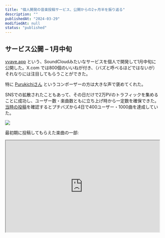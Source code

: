 ```yaml
---
title: "個人開発の音楽投稿サービス、公開からの2ヶ月半を振り返る"
description: ""
publishedAt: "2024-03-29"
modifiedAt: null
status: "published"
---
```


## サービス公開 – 1月中旬

[vvave.app](https://vvave.app) という、SoundCloudみたいなサービスを個人で開発して1月中旬に公開した。X.com では800個のいいねが付き、（バズと呼べるほどではないが）それなりには注目してもらうことができた。

<Tweet id="1748183107474436516" />

特に [Purukichiさん](https://twitter.com/Purukichi3) というコンポーザーの方は大きな声で褒めてくれた。

<Tweet id="1749981702263644352" />

SNSでの拡散されたこともあって、その日だけで2万PVのトラフィックを集めることに成功し、ユーザー数・楽曲数ともに立ち上げ時から一定数を確保できた。[当時の投稿](https://twitter.com/vvave_app/status/1751556242923987390)を確認するとプチバズから4日で400ユーザー・1000曲を達成していた。

![](https://static.sabigara.com/uploads/FaCIjIY2_1818x704.png)

最初期に投稿してもらえた楽曲の一部:

<iframe
  src="https://vvave.app/embed/albums/clrr2z77m0001qsuhmy9i0qfu"
  width="100%"
  height="300"
  sandbox="allow-popups allow-same-origin allow-scripts"
  loading="lazy"
  style={{
    backgroundColor: "#f7fafc",
    border: "1px solid #e2e8f0",
    borderRadius: "14px",
    maxWidth: "100%",
  }}
/>

<iframe
  src="https://vvave.app/embed/albums/clrt1uldq003ep1q0yolk0kft"
  width="100%"
  height="300"
  sandbox="allow-popups allow-same-origin allow-scripts"
  loading="lazy"
  style={{
    backgroundColor: "#f7fafc",
    border: "1px solid #e2e8f0",
    borderRadius: "14px",
    maxWidth: "100%",
  }}
/>

ここまではそれなりに順調で、半年近い開発期間が報われるように感じた。

## 2月

### 買収提案を受ける

とある企業から、社員として開発を継続することを条件に、一定額でサービスを譲渡しないかという提案を受けた。

これはかなり悩んだが、最終的には断ることにした。金額の問題ではない。自分には社員は無理だと思うし、だから個人開発をしているのである。

### っゔぁゔぇ...

アナリティクスを見ていると、`google.com` や `t.co` などの見慣れたアクセス元に混じって、Misskey系と思われるサーバーのドメインが散見されるようになった。`misskey.io` や `misskey.design` などの大手もあったが、アクセス数が断然多かったのが [おとすきー](https://otoskey.tarbin.net) だった。

https://otoskey.tarbin.net

登録してみると内部ではこんなカスタム絵文字が飛び交っていた。

![っゔぁゔぇ・・・](https://static.sabigara.com/uploads/vpgXpoX9_174x94.jpeg)

これはともかくだが、多くのサーバーの住民がvvaveに投稿してくれているということがわかり、嬉しかった（ランキングは一時おとすきー民に埋め尽くされていた）。

### 機能追加

リリース後も改修を続け、以下のような機能を実装した。

- 埋め込みプレーヤー
- ハイライト（自分のオススメ曲を固定表示）
- ダークモード

### サポーター制度を開始

サービスの収益化はもちろん初めから目論んでいたが、具体的な方策があるわけではなかった。本来であれば、なんらかの追加機能を有料で提供するのが筋とは思うが、このときはまだそんな余分な機能はなかったので、とりあえず「サポート」という名目で寄付を募ることにした。

プラットフォームとしては [PIXIV FANBOX](https://sabigara.fanbox.cc) と [Buy me a coffee](https://buymeacoffee.com/sabigara) を選んだ。本当は手数料が安い [Stripe](https://stripe.com) を使いたかったが、見知らぬサービスにクレジットカードを新規登録する（ようにユーザーが感じる可能性が高い）方法は若干ハードルが高いかと思い、断念した。

![](https://static.sabigara.com/uploads/th5mAhVf_1370x844.png)

サポート制度を告知して数日間で継続支援額は8,000円を超えた。それからも少しずつ伸びていき、今は14,000円くらいになった。

この額をどう見るべきかだが、**とても多いとは言えないものの、侮れない**と思う。

なんだかんだで20名ほどの人が毎月500円以上支払ってくれているという事実は大きい。SNSでいいねを押すのと金を払うことには大きな隔たりがあり、vvaveのコンセプトが少なくとも一定の意味を持っているとの証左だと思う。

ただしこれ以上伸びないとなれば開発を継続していくことは難しい。自分はWebサービス開発で食っていきたいからこれを作ったのであって、慈善事業ではない。なんとかユーザーを増やし、さらにいま使ってくれている人たちをより満足させて、まとまった収益化を実現したい。

## 3月

### 機能追加

3月に入ってからも機能開発を続けた。目玉は、投稿した楽曲からSNS投稿に適した動画を生成する機能だ。

<Tweet id="1770423036514361520" />

3月のアップデートについては以下のnoteにまとめたので興味があれば参照してほしい。

https://note.com/vvave_app/n/n5606b30c7df6

### 荒らしから攻撃を受ける

ある日、複数のEC2インスタンスや海外のサーバーから大量のリクエストが送られてきた。どうも特定の曲の再生数を水増しするスクリプトが実行されているようだった。IPブロックは実装してあったので発信元IPをリストに加えて事なきを得た。

![](https://static.sabigara.com/uploads/aQSMfEMl_1180x484.png)

極端に多いトラフィックが同一のIPから来ているのがわかる。

## 現状のデータ

リリースからこれまでをざっと振り返ってきたが、ここで現状における各種データをまとめて確認する。

| ユーザー数 | 楽曲数 | 支援額（月） | 閲覧数（月） |
| ---------- | ------ | ------------ | ------------ |
| 700人      | 1800曲 | 13,000円     | 35,000       |

![](https://static.sabigara.com/uploads/FaCIjIY2_1818x704.png)

最初の4日で400ユーザーを獲得した勢いは継続していないことがわかる。それはしょうがないが、アクセス数が横ばいなのはあまりよろしくないと感じる。

## 課題

### （アクティブ）ユーザーを増やす

これは大抵のUGC（ユーザー投稿）サービスに当てはまると思うが、そこにいるユーザーの数がサービスの価値に大きな影響を与えてしまう。誰も聴いてくれない場所に曲を投稿し続ける人はいないだろう。

だからユーザーを増やすのは重要なのだが、vvaveではそればかりを目指すべきではないと思っている。

というのは、ボリュームで勝負しようとすればYouTubeやSoundCloudなどに勝てるはずはないからだ。もちろん場所が大きすぎることで埋もれてしまうことがあるのも事実だが、それでも数字で勝負するのは悪手だと思う。

### 密度の濃い体験を実装する

人が少ないのであれば、その中でより密度の濃い体験ができればいいはずだ。

ところで、僕は [Bluesky](https://bsky.app) のベータ期間の最初期を経験した。当時はAndroidやWebクライアントが存在していなかったので、エンジニア率の高いベータユーザー達はこぞってサードパーティクライアントを実装した。僕の [Flat](https://flat.sabigara.com) もその一つだ。

なにがいいたいかといえば、日本人がせいぜい数百人くらいしかいないSNSでも十分に楽しむことができたということだ。それも当然の話で、そこに人間がいて「おもちゃ」があれば遊ぶことはできるのである。

いまのvvaveに足りないのはおそらくそういう「おもちゃ」なんだと思う。それがコラボレーションや共同制作機能になるのかわからないが、ボリュームで勝てない新興サービスが目指すのはそういう方向性のはずだ。

## まとめ

https://vvave.app

なんとかやっていきたい。

## 関連記事

https://zenn.dev/sabigara/articles/8bd6cab5bd4813

https://note.com/vvave_app/n/naffb21a473ec

https://note.com/vvave_app/n/n5606b30c7df6
